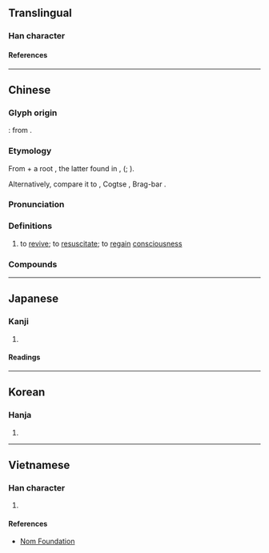 {{also|更生|苏}}
{{character info}}
==Translingual==

===Han character===
{{Han char|rn=100|rad=生|as=07|sn=12|four=15501|canj=MKHQM|ids=⿺更生}}

====References====
{{Han ref|kx=0755.150|dkj=21691|dj=1165.130|hdz=42578.030|uh=7526}}

----

==Chinese==
{{zh-forms|s=苏|t2=蘇|alt=穌,蘓}}

===Glyph origin===
{{liushu|ic}}: from {{zh-l|*更生|to be reborn}}.

===Etymology===
From {{m|und|*s-||causative prefix}} + a root {{m|und|**ŋˤa}}, the latter found in {{och-l|寤|tr=*ŋˤa-s|to awake}}, {{och-l|悟|tr=*ŋˤa-s|to awake; to realize}} ({{zh-ref|Baxter and Sagart, 2014}}; {{zh-ref|Schuessler, 2007}}).

Alternatively, {{zh-ref|Zhang, Jacques, and Lai (2019)}} compare it to {{cog|sit-jap|sŋa||to come to oneself}}, Cogtse {{cog|sit-sit|tr=kə-mə-sŋâr|t=to feel cold}}, Brag-bar {{cog|sit-sit|tr=kə-mə-sŋiɛ̂r|t=to come to oneself}}.

===Pronunciation===
{{zh-pron
|m=sū
|m-s=
|c=sou1
|c-t=lhu1
|g=
|h=gd=si1
|j=
|mb=
|md=sŭ
|mn=so͘
|mn-t=sou1
|w=1su
|x=
|cat=v
}}

===Definitions===
{{zh-hanzi}}

# to [[revive]]; to [[resuscitate]]; to [[regain]] [[consciousness]]

===Compounds===
{{zh-der|心肺復甦|心肺復甦術|復甦期|復甦|死而復甦|甦醒}}

----

==Japanese==

===Kanji===
{{ja-kanji|grade=|rs=生07}}

# {{rfdef|ja|sort=生07}}

====Readings====
{{ja-readings
|goon=す
|kanon=そ
|kun=よみがえ-る<よみがへ-る
|nanori=
}}

----

==Korean==

===Hanja===
{{ko-hanja|소}}

# {{rfdef|ko|sort=生07}}

----

==Vietnamese==

===Han character===
{{vi-readings|rs=生07|reading=tô}}

# {{rfdef|vi|sort=生07}}

====References====
*[http://nomfoundation.org/common/nom_details.php?codepoint=7526 Nom Foundation]